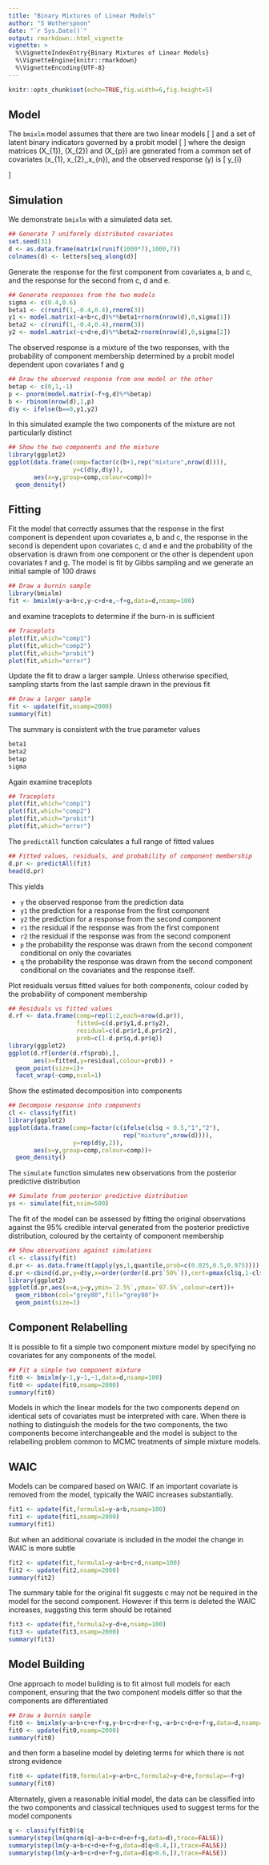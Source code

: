 ```yaml
---
title: "Binary Mixtures of Linear Models"
author: "S Wotherspoon"
date: "`r Sys.Date()`"
output: rmarkdown::html_vignette
vignette: >
  %\VignetteIndexEntry{Binary Mixtures of Linear Models}
  %\VignetteEngine{knitr::rmarkdown}
  %\VignetteEncoding{UTF-8}
---
```



```r
knitr::opts_chunk$set(echo=TRUE,fig.width=6,fig.height=5)
```


## Model

The `bmixlm` model assumes that there are two linear models
\[
\begin{align}
    Y_{1} &\sim \operatorname{N}(X_{1} \beta_{1}, \sigma_{1}^{2})\\
    Y_{2} &\sim \operatorname{N}(X_{2} \beta_{2}, \sigma_{2}^{2})
\end{align}
\]
and a set of latent binary indicators governed by a probit model
\[
\begin{align}
    b &\sim \operatorname{Bin}(1,p)\\
    \Phi^{-1}(p) &= X_{p} \beta_{p}
\end{align}
\]
where the design matrices \(X_{1}\), \(X_{2}\) and \(X_{p}\) are
generated from a common set of covariates \(x_{1},
x_{2},\ldots,x_{n}\), and the observed response \(y\) is
\[
y_{i}
\begin{cases}
    Y_{1i} & b_{i} = 0\\
    Y_{2i} & b_{i} = 1
\end{cases}
\]

## Simulation

We demonstrate `bmixlm` with a simulated data set.
```r
## Generate 7 uniformly distributed covariates
set.seed(31)
d <- as.data.frame(matrix(runif(1000*7),1000,7))
colnames(d) <- letters[seq_along(d)]
```

Generate the response for the first component from covariates a, b and
c, and the response for the second from c, d and e.
```r
## Generate responses from the two models
sigma <- c(0.4,0.6)
beta1 <- c(runif(1,-0.4,0.4),rnorm(3))
y1 <- model.matrix(~a+b+c,d)%*%beta1+rnorm(nrow(d),0,sigma[1])
beta2 <- c(runif(1,-0.4,0.4),rnorm(3))
y2 <- model.matrix(~c+d+e,d)%*%beta2+rnorm(nrow(d),0,sigma[2])
```

The observed response is a mixture of the two responses, with the
probability of component membership determined by a probit model
dependent upon covariates f and g

```r
## Draw the observed response from one model or the other
betap <- c(0,1,-1)
p <- pnorm(model.matrix(~f+g,d)%*%betap)
b <- rbinom(nrow(d),1,p)
d$y <- ifelse(b==0,y1,y2)
```

In this simulated example the two components of the mixture are not
particularly distinct
```r
## Show the two components and the mixture
library(ggplot2)
ggplot(data.frame(comp=factor(c(b+1,rep("mixture",nrow(d)))),
                  y=c(d$y,d$y)),
       aes(x=y,group=comp,colour=comp))+
  geom_density()
```


## Fitting

Fit the model that correctly assumes that the response in the first
component is dependent upon covariates a, b and c, the response in the
second is dependent upon covariates c, d and e and the probability of
the observation is drawn from one component or the other is dependent
upon covariates f and g. The model is fit by Gibbs sampling and we
generate an initial sample of 100 draws
```r
## Draw a burnin sample
library(bmixlm)
fit <- bmixlm(y~a+b+c,y~c+d+e,~f+g,data=d,nsamp=100)
```
and examine traceplots to determine if the burn-in is sufficient
```r
## Traceplots
plot(fit,which="comp1")
plot(fit,which="comp2")
plot(fit,which="probit")
plot(fit,which="error")
```

Update the fit to draw a larger sample. Unless otherwise specified,
sampling starts from the last sample drawn in the previous fit

```r
## Draw a larger sample
fit <- update(fit,nsamp=2000)
summary(fit)
```

The summary is consistent with the true parameter values
```r
beta1
beta2
betap
sigma
```

Again examine traceplots
```r
## Traceplots
plot(fit,which="comp1")
plot(fit,which="comp2")
plot(fit,which="probit")
plot(fit,which="error")
```

The `predictAll` function calculates a full range of fitted values
```r
## Fitted values, residuals, and probability of component membership
d.pr <- predictAll(fit)
head(d.pr)
```
This yields

* `y` the observed response from the prediction data
* `y1` the prediction for a response from the first component
* `y2` the prediction for a response from the second component
* `r1` the residual if the response was from the first component
* `r2` the residual if the response was from the second component
* `p` the probability the response was drawn from the second component
  conditional on only the covariates
* `q` the probability the response was drawn from the second component
  conditional on the covariates and the response itself.

Plot residuals versus fitted values for both components, colour coded
by the probability of component membership
```r
## Residuals vs fitted values
d.rf <- data.frame(comp=rep(1:2,each=nrow(d.pr)),
                   fitted=c(d.pr$y1,d.pr$y2),
                   residual=c(d.pr$r1,d.pr$r2),
                   prob=c(1-d.pr$q,d.pr$q))
library(ggplot2)
ggplot(d.rf[order(d.rf$prob),],
       aes(x=fitted,y=residual,colour=prob)) +
  geom_point(size=1)+
  facet_wrap(~comp,ncol=1)
```

Show the estimated decomposition into components
```r
## Decompose response into components
cl <- classify(fit)
library(ggplot2)
ggplot(data.frame(comp=factor(c(ifelse(cl$q < 0.5,"1","2"),
                                rep("mixture",nrow(d)))),
                  y=rep(d$y,2)),
       aes(x=y,group=comp,colour=comp))+
  geom_density()
```

The `simulate` function simulates new observations from the posterior
predictive distribution
```r
## Simulate from posterior predictive distribution
ys <- simulate(fit,nsim=500)
```

The fit of the model can be assessed by fitting the original
observations against the 95% credible interval generated from the
posterior predictive distribution, coloured by the certainty of
component membership
```r
## Show observations against simulations
cl <- classify(fit)
d.pr <- as.data.frame(t(apply(ys,1,quantile,prob=c(0.025,0.5,0.975))))
d.pr <-cbind(d.pr,y=d$y,x=order(order(d.pr$`50%`)),cert=pmax(cl$q,1-cl$q))
library(ggplot2)
ggplot(d.pr,aes(x=x,y=y,ymin=`2.5%`,ymax=`97.5%`,colour=cert))+
  geom_ribbon(col="grey80",fill="grey80")+
  geom_point(size=1)
```


## Component Relabelling

It is possible to fit a simple two component mixture model by
specifying no covariates for any components of the model.
```r
## Fit a simple two component mixture
fit0 <- bmixlm(y~1,y~1,~1,data=d,nsamp=100)
fit0 <- update(fit0,nsamp=2000)
summary(fit0)
```
Models in which the linear models for the two components depend on
identical sets of covariates must be interpreted with care.  When there
is nothing to distinguish the models for the two components, the two
components become interchangeable and the model is subject to the
relabelling problem common to MCMC treatments of simple mixture
models.


## WAIC

Models can be compared based on WAIC. If an important covariate is
removed from the model, typically the WAIC increases substantially.
```r
fit1 <- update(fit,formula1=y~a+b,nsamp=100)
fit1 <- update(fit1,nsamp=2000)
summary(fit1)
```

But when an additional covariate is included in the model the change
in WAIC is more subtle
```r
fit2 <- update(fit,formula1=y~a+b+c+d,nsamp=100)
fit2 <- update(fit2,nsamp=2000)
summary(fit2)
```

The summary table for the original fit suggests c may not be required
in the model for the second component. However if this term is deleted
the WAIC increases, suggsting this term should be retained
```r
fit3 <- update(fit,formula2=y~d+e,nsamp=100)
fit3 <- update(fit3,nsamp=2000)
summary(fit3)
```


## Model Building

One approach to model building is to fit almost full models for each
component, ensuring that the two component models differ so that the
components are differentiated
```r
## Draw a burnin sample
fit0 <- bmixlm(y~a+b+c+e+f+g,y~b+c+d+e+f+g,~a+b+c+d+e+f+g,data=d,nsamp=100)
fit0 <- update(fit0,nsamp=2000)
summary(fit0)
```

and then form a baseline model by deleting terms for which there is
not strong evidence
```r
fit0 <- update(fit0,formula1=y~a+b+c,formula2=y~d+e,formulap=~f+g)
summary(fit0)
```

Alternately, given a reasonable initial model, the data can be
classified into the two  components and classical techniques used to
suggest terms for the model components
```r
q <- classify(fit0)$q
summary(step(lm(qnorm(q)~a+b+c+d+e+f+g,data=d),trace=FALSE))
summary(step(lm(y~a+b+c+d+e+f+g,data=d[q<0.4,]),trace=FALSE))
summary(step(lm(y~a+b+c+d+e+f+g,data=d[q>0.6,]),trace=FALSE))
```


